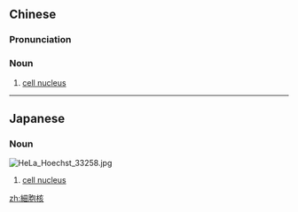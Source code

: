 {{also|细胞核}}
==Chinese==
{{zh-forms|s=细胞核|type=21}}

===Pronunciation===
{{zh-pron
|m=xìbāohé
|c=sai3 baau1 hat6,sai3 baau1 wat6
|cat=n
}}

===Noun===
{{zh-noun}}

# [[cell nucleus]]

----

==Japanese==
{{ja-kanjitab|細|胞|核}}
{{wikipedia|Cell nucleus}}

===Noun===
[[File:HeLa Hoechst 33258.jpg|thumb]]
{{ja-noun|さいぼうかく}}

# [[cell nucleus]]

[[zh:細胞核]]